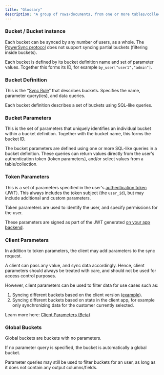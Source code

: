 ```yaml
---
title: "Glossary"
description: "A group of rows/documents, from one or more tables/collections."
---
```


### Bucket / Bucket instance

Each bucket can be synced by any number of users, as a whole. The [PowerSync protocol](/architecture/powersync-protocol) does not support syncing partial buckets (filtering inside buckets).

Each bucket is defined by its bucket definition name and set of parameter values. Together this forms its ID, for example `by_user["user1","admin"]`.

### Bucket Definition

This is the “[Sync Rule](/usage/sync-rules)” that describes buckets. Specifies the name, parameter query(ies), and data queries.

Each bucket definition describes a set of buckets using SQL-like queries.

### Bucket Parameters

This is the set of parameters that uniquely identifies an individual bucket within a bucket definition. Together with the bucket name, this forms the bucket ID.

The bucket parameters are defined using one or more SQL-like queries in a bucket definition. These queries can return values directly from the user's authentication token (token parameters), and/or select values from a table/collection.

### Token Parameters

This is a set of parameters specified in the user's [authentication token](/usage/installation/authentication-setup) (JWT). This always includes the token subject (the `user_id`), but may include additional and custom parameters.

Token parameters are used to identify the user, and specify permissions for the user.

These parameters are signed as part of the JWT generated [on your app backend](/usage/installation/client-side-setup/integrating-with-your-backend).

### Client Parameters

In addition to token parameters, the client may add parameters to the sync request.

A client can pass any value, and sync data accordingly. Hence, client parameters should always be treated with care, and should not be used for access control purposes.

However, client parameters can be used to filter data for use cases such as:

1. Syncing different buckets based on the client version ([example](/usage/sync-rules/advanced-topics/multiple-client-versions)).
2. Syncing different buckets based on state in the client app, for example only synchronizing data for the customer currently selected.

Learn more here: [Client Parameters (Beta)](/usage/sync-rules/advanced-topics/client-parameters-beta)

### Global Buckets

Global buckets are buckets with no parameters.

If no parameter query is specified, the bucket is automatically a global bucket.

Parameter queries may still be used to filter buckets for an user, as long as it does not contain any output columns/fields.
